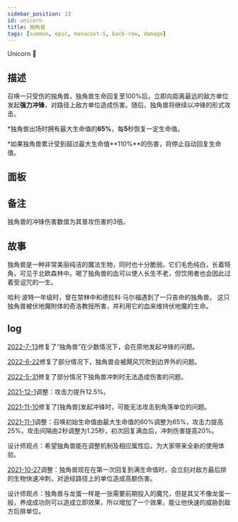 ```yaml
---
sidebar_position: 13
id: unicorn
title: 独角兽
tags: [summon, epic, manacost-5, back-row, damage]
---
```


Unicorn 🦄

<!--truncate-->



<CardBasics cardKey={id}/>


## 描述

召唤一只受伤的独角兽，独角兽生命回复至100%后，立即向距离最远的敌方单位发起**强力冲锋**，对路径上敌方单位造成伤害。随后，独角兽将继续以冲锋的形式攻击。

*独角兽出场时拥有最大生命值的**65%**，每**5**秒恢复一定生命值。

*如果独角兽累计受到超过最大生命值**110%**的伤害，将停止自动回复生命值。

## 面板


<LevelComponent/>


<CardDynamicTable cardKey={id}/>


<CardComplexTable cardKey={id}/>

## 备注
独角兽的冲锋伤害数值为其普攻伤害的3倍。

## 故事

独角兽是一种非常美丽纯洁的魔法生物，同时也十分脆弱。它们毛色纯白，长着犄角，可见于北欧森林中。喝了独角兽的血可以使人长生不老，但饮用者也会因此过着受诅咒的一生。

哈利·波特一年级时，曾在禁林中和德拉科·马尔福遇到了一只丧命的独角兽。 这只独角兽被伏地魔附体的奇洛教授所害，并利用它的血来维持伏地魔的生命。

## log

[2022-7-13](/blog/220713-update-annc#fix)修复了“独角兽”在少数情况下，会在原地发起冲锋的问题。

[2022-6-22](/blog/220622-update-annc#fix)修复了部分情况下，独角兽会被飓风咒吹到边界外的问题。

[2022-5-31](/blog/230601-update-annc#fix)修复了部分情况下独角兽冲刺时无法造成伤害的问题。

[2021-12-1](/blog/211201-update-annc#adjustment)调整：攻击力提升12.5%。

[2021-11-10](/blog/211110-update-annc#fix)修复了[独角兽]发起冲锋时，可能无法攻击到角落单位的问题。

[2021-11-1](/blog/211101-append-annc#adjustment)调整：召唤初始生命值由最大生命值的60%调整为65%，攻击力提高25%，攻击间隔由2秒调整为1.25秒，初次回复满血后，冲刺伤害提高20%。

设计师观点：希望独角兽能在调整机制及相应属性后，为大家带来全新的使用体验。

[2021-10-27](/blog/211027-update-annc#adjustment)调整：独角兽现在在第一次回复到满生命值时，会立刻对敌方最后排的生物快速冲刺，对途经路径上的单位造成高额伤害。

设计师观点：独角兽与龙蛋一样是一张需要前期投入的魔咒，但是其又不像龙蛋一般，养成成功则可以造成立即效果，所以增加了一个效果，能让他快速的威胁到敌方后排单位。

